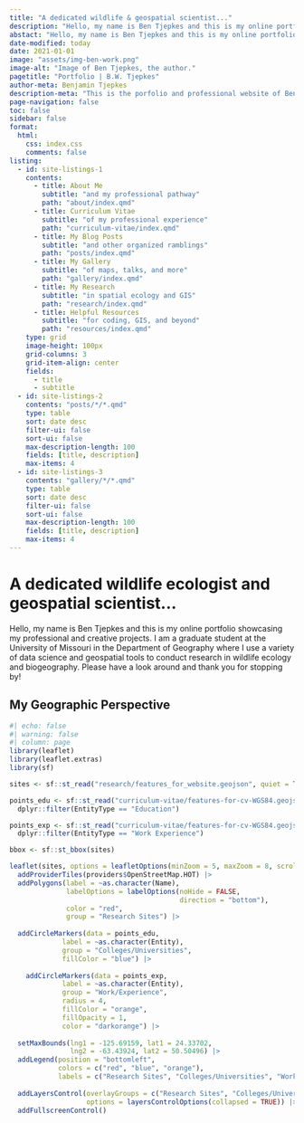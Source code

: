---
title: "A dedicated wildlife & geospatial scientist..."
description: "Hello, my name is Ben Tjepkes and this is my online portfolio showcasing my professional and creative projects. I am currently a graduate student at the University of Missouri in the Department of Geography where I conduct research in wildlife ecology and biogeography."
abstact: "Hello, my name is Ben Tjepkes and this is my online portfolio showcasing my professional and creative projects. I am currently a graduate student at the University of Missouri in the Department of Geography where I use a variety of data science and geospatial tools to conduct research in wildlife ecology and biogeography."
date-modified: today
date: 2021-01-01
image: "assets/img-ben-work.png"
image-alt: "Image of Ben Tjepkes, the author."
pagetitle: "Portfolio | B.W. Tjepkes"
author-meta: Benjamin Tjepkes
description-meta: "This is the porfolio and professional website of Benjamin Tjepkes."
page-navigation: false
toc: false
sidebar: false
format:
  html:
    css: index.css
    comments: false
listing:
  - id: site-listings-1
    contents:
      - title: About Me
        subtitle: "and my professional pathway"
        path: "about/index.qmd"
      - title: Curriculum Vitae
        subtitle: "of my professional experience"
        path: "curriculum-vitae/index.qmd"
      - title: My Blog Posts
        subtitle: "and other organized ramblings"
        path: "posts/index.qmd"        
      - title: My Gallery
        subtitle: "of maps, talks, and more"
        path: "gallery/index.qmd"
      - title: My Research
        subtitle: "in spatial ecology and GIS"
        path: "research/index.qmd"
      - title: Helpful Resources
        subtitle: "for coding, GIS, and beyond"  
        path: "resources/index.qmd"
    type: grid
    image-height: 100px
    grid-columns: 3
    grid-item-align: center
    fields:
      - title
      - subtitle
  - id: site-listings-2
    contents: "posts/*/*.qmd"
    type: table
    sort: date desc
    filter-ui: false
    sort-ui: false
    max-description-length: 100
    fields: [title, description]
    max-items: 4
  - id: site-listings-3
    contents: "gallery/*/*.qmd"
    type: table
    sort: date desc
    filter-ui: false
    sort-ui: false
    max-description-length: 100
    fields: [title, description]
    max-items: 4
---

::: {#intro-section .column-body-outset}

# A dedicated wildlife ecologist and geospatial scientist...

Hello, my name is Ben Tjepkes and this is my online portfolio showcasing my professional and creative projects. I am a graduate student at the University of Missouri in the Department of Geography where I use a variety of data science and geospatial tools to conduct research in wildlife ecology and biogeography. Please have a look around and thank you for stopping by!

:::

::: {#site-listings-1 .column-body-outset}
:::





::: {.index-map}

## My Geographic Perspective

```{r}
#| echo: false
#| warning: false
#| column: page
library(leaflet)
library(leaflet.extras)
library(sf)

sites <- sf::st_read("research/features_for_website.geojson", quiet = TRUE)

points_edu <- sf::st_read("curriculum-vitae/features-for-cv-WGS84.geojson", quiet = TRUE) |> 
  dplyr::filter(EntityType == "Education")

points_exp <- sf::st_read("curriculum-vitae/features-for-cv-WGS84.geojson", quiet = TRUE) |> 
  dplyr::filter(EntityType == "Work Experience")

bbox <- sf::st_bbox(sites)

leaflet(sites, options = leafletOptions(minZoom = 5, maxZoom = 8, scrollWheelZoom = FALSE)) |> 
  addProviderTiles(providers$OpenStreetMap.HOT) |> 
  addPolygons(label = ~as.character(Name),
              labelOptions = labelOptions(noHide = FALSE,
                                          direction = "bottom"),
              color = "red",
              group = "Research Sites") |> 
  
  addCircleMarkers(data = points_edu,
             label = ~as.character(Entity),
             group = "Colleges/Universities",
             fillColor = "blue") |> 
  
    addCircleMarkers(data = points_exp,
             label = ~as.character(Entity),
             group = "Work/Experience",
             radius = 4,
             fillColor = "orange",
             fillOpacity = 1,
             color = "darkorange") |> 
  
  setMaxBounds(lng1 = -125.69159, lat1 = 24.33702,
               lng2 = -63.43924, lat2 = 50.50496) |> 
  addLegend(position = "bottomleft",
            colors = c("red", "blue", "orange"),
            labels = c("Research Sites", "Colleges/Universities", "Work/Experience")) |>
  
  addLayersControl(overlayGroups = c("Research Sites", "Colleges/Universities", "Work/Experience"),
                   options = layersControlOptions(collapsed = TRUE)) |> 
  addFullscreenControl()
```
:::

::: {.index-latest-container .column-body-outset}

::: {.index-latest-column}

::: {#site-listings-2  .index-latest-posts}
:::

:::
  
  
::: {.index-latest-column}

::: {#site-listings-3  .index-latest-gallery}
:::

:::

:::